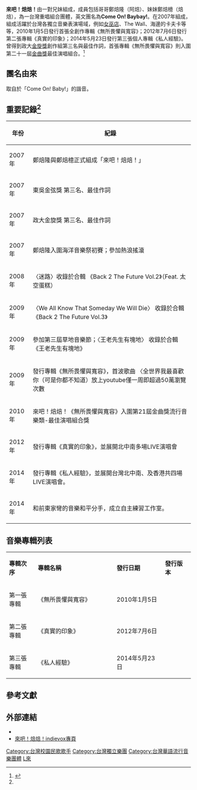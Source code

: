 {{Refimprove|time=2022-06-14T05:45:37+00:00}}
{{藝人
| 姓名 = 來吧！焙焙！
| 圖片 =
| 圖片簡介 = {{unbulleted list|來吧！焙焙！於台北Legacy（2014年）舉辦第三張專輯《私人經驗》新歌首唱會|左為鄭焙隆、右為鄭焙檍}}
| 類型 = 組合
| 音樂類型 = [[華語流行音樂|華語流行音樂]]
| 職業 = 
| 國籍 = {{ROC}}
| 出道作 = 專輯《無所畏懼與寬容》
| 代表作 = 歌曲《全世界我最喜歡你（可是你都不知道）》、《你可以在我面前坦白》、專輯《無所畏懼與寬容》、專輯《真實的印象》、專輯《私人經驗》
| 出道日期 = 2006年
| 活躍年代 = 2006年至今
| 相關團體 = 
| 現任成員 = 鄭焙隆（阿焙）、鄭焙檍（焙焙）
}}

'''來吧！焙焙！'''由一對兄妹組成，成員包括哥哥鄭焙隆（阿焙）、妹妹鄭焙檍（焙焙），為一台灣重唱組合團體，英文團名為'''Come On! Baybay!'''。在2007年組成，組成活躍於台灣各獨立音樂表演場域，例如[[女巫店|女巫店]]、The Wall、海邊的卡夫卡等等，2010年1月5日發行首張全創作專輯《無所畏懼與寬容》；2012年7月6日發行第二張專輯《真實的印象》；2014年5月23日發行第三張個人專輯《私人經驗》。曾得到政大[[金旋獎|金旋獎]]創作組第三名與最佳作詞，首張專輯《無所畏懼與寬容》則入圍第二十一屆[[金曲獎|金曲獎]]最佳演唱組合。<ref name="wondermusic.com.tw">{{Cite web |url=http://www.wondermusic.com.tw/?page_id=24 |title=存档副本 |access-date=2013-05-25 |archive-date=2016-04-14 |archive-url=https://web.archive.org/web/20160414135837/http://www.wondermusic.com.tw/?page_id=24 }}</ref>

== 團名由來 ==
取自於「Come On! Baby!」的諧音。

== 重要記錄<ref name="wondermusic.com.tw"/>==
{| class="wikitable"
|-
! 年份 !! 紀錄
|-
| 2007年 || 鄭焙隆與鄭焙檍正式組成「來吧！焙焙！」
|-
| 2007年 || 東吳金弦獎 第三名、最佳作詞
|-
| 2007年 || 政大金旋獎 第三名、最佳作詞
|-
| 2007年 || 鄭焙隆入圍海洋音樂祭初賽；參加熱浪搖滾
|-
| 2008年 || 〈迷路〉收錄於合輯 《Back 2 The Future Vol.2》（Feat. 太空蛋糕）
|-
| 2009年 || 〈We All Know That Someday We Will Die〉 收錄於合輯 《Back 2 The Future Vol.3》
|-
| 2009年 || 參加第三屆草地音樂節；〈王老先生有塊地〉 收錄於合輯《王老先生有塊地》
|-
| 2009年 || 發行專輯《無所畏懼與寬容》，首波歌曲 〈全世界我最喜歡你（可是你都不知道）放上youtube僅一周即超過50萬瀏覽次數
|-
| 2010年 || 來吧！焙焙！《無所畏懼與寬容》入圍第21屆金曲獎流行音樂類-最佳演唱組合獎
|-
| 2012年 || 發行專輯《真實的印象》，並展開北中南多場LIVE演唱會
|-
| 2014年 || 發行專輯《私人經驗》，並展開台灣北中南、及香港共四場LIVE演唱會。
|-
| 2014年 || 和前東家彎的音樂和平分手，成立自主練習工作室。
|}

== 音樂專輯列表 ==
{| class="wikitable" width=100% style="font-size:90%"
|style="width:5%"|'''專輯次序'''||style="width:15%"|'''專輯名稱'''||style="width:8%"|'''發行日期'''||style="width:5%"|'''發行版本'''
|-
|align="left"|第一張專輯||《無所畏懼與寬容》||2010年1月5日||
|-
|align="left"|第二張專輯||《真實的印象》||2012年7月6日||
|-
|align="left"|第三張專輯||《私人經驗》||2014年5月23日||
|}

== 參考文獻 ==
{{reflist|2}}

== 外部連結 ==
*{{Facebook|pages/來吧焙焙-Come-on-BayBay/89209807011|來吧！焙焙！官方FB粉絲頁}}
*[https://web.archive.org/web/20130920233023/http://www.indievox.com/comeonbaybay 來吧！焙焙！indievox專頁]

[[Category:台灣校園民歌歌手|Category:台灣校園民歌歌手]]
[[Category:台灣獨立樂團|Category:台灣獨立樂團]]
[[Category:台灣華語流行音樂團體|Category:台灣華語流行音樂團體]]
[[Category:金旋獎得主|L來]]